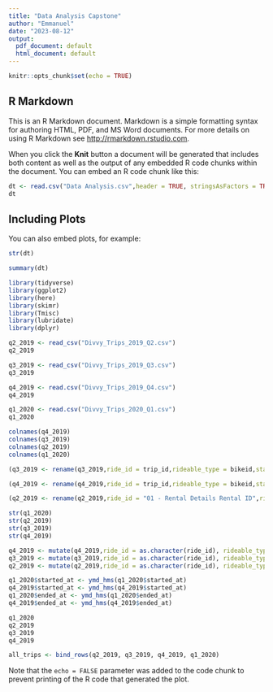 ```yaml
---
title: "Data Analysis Capstone"
author: "Emmanuel"
date: "2023-08-12"
output:
  pdf_document: default
  html_document: default
---
```


```r
knitr::opts_chunk$set(echo = TRUE)
```

## R Markdown

This is an R Markdown document. Markdown is a simple formatting syntax for authoring HTML, PDF, and MS Word documents. For more details on using R Markdown see <http://rmarkdown.rstudio.com>.

When you click the **Knit** button a document will be generated that includes both content as well as the output of any embedded R code chunks within the document. You can embed an R code chunk like this:

```r
dt <- read.csv("Data Analysis.csv",header = TRUE, stringsAsFactors = TRUE)
dt
```

## Including Plots

You can also embed plots, for example:

```r
str(dt)

```
```r
summary(dt)
```
```r
library(tidyverse)
library(ggplot2)
library(here)
library(skimr)
library(Tmisc)
library(lubridate)
library(dplyr)
```

```r
q2_2019 <- read_csv("Divvy_Trips_2019_Q2.csv")
q2_2019

q3_2019 <- read_csv("Divvy_Trips_2019_Q3.csv")
q3_2019

q4_2019 <- read.csv("Divvy_Trips_2019_Q4.csv")
q4_2019

q1_2020 <- read.csv("Divvy_Trips_2020_Q1.csv")
q1_2020
```

```r
colnames(q4_2019)
colnames(q3_2019)
colnames(q2_2019)
colnames(q1_2020)
```

```r
(q3_2019 <- rename(q3_2019,ride_id = trip_id,rideable_type = bikeid,started_at = start_time,ended_at = end_time,start_station_name = from_station_name,start_station_id = from_station_id,end_station_name = to_station_name,end_station_id = to_station_id,member_casual = usertype))
```

```r
(q4_2019 <- rename(q4_2019,ride_id = trip_id,rideable_type = bikeid,started_at = start_time,ended_at = end_time,start_station_name = from_station_name,start_station_id = from_station_id,end_station_name = to_station_name,end_station_id = to_station_id,member_casual = usertype))
```

```r
(q2_2019 <- rename(q2_2019,ride_id = "01 - Rental Details Rental ID",rideable_type = "01 - Rental Details Bike ID",started_at = "01 - Rental Details Local Start Time",ended_at = "01 - Rental Details Local End Time",start_station_name = "03 - Rental Start Station Name",start_station_id = "03 - Rental Start Station ID",end_station_name = "02 - Rental End Station Name",end_station_id = "02 - Rental End Station ID",member_casual = "User Type"))
```

```r
str(q1_2020)
str(q2_2019)
str(q3_2019)
str(q4_2019)
```


```r
q4_2019 <- mutate(q4_2019,ride_id = as.character(ride_id), rideable_type = as.character(rideable_type))
q3_2019 <- mutate(q3_2019,ride_id = as.character(ride_id), rideable_type = as.character(rideable_type))
q2_2019 <- mutate(q2_2019,ride_id = as.character(ride_id), rideable_type = as.character(rideable_type))
```



```r
q1_2020$started_at <- ymd_hms(q1_2020$started_at)
q4_2019$started_at <- ymd_hms(q4_2019$started_at)
q1_2020$ended_at <- ymd_hms(q1_2020$ended_at)
q4_2019$ended_at <- ymd_hms(q4_2019$ended_at)
```

```r
q1_2020
q2_2019
q3_2019
q4_2019
```


```r
all_trips <- bind_rows(q2_2019, q3_2019, q4_2019, q1_2020)
```










Note that the `echo = FALSE` parameter was added to the code chunk to prevent printing of the R code that generated the plot.

